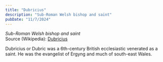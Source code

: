 ```yaml
---
title: "Dubricius"
description: "Sub-Roman Welsh bishop and saint"
pubDate: "11/7/2024"
---
```


*Sub-Roman Welsh bishop and saint*  
Source (Wikipedia): [Dubricius][1]

Dubricius or Dubric was a 6th-century British ecclesiastic venerated as a saint. He was the evangelist of Ergyng and much of south-east Wales.

[1]: https://en.wikipedia.org/wiki/Dubricius
